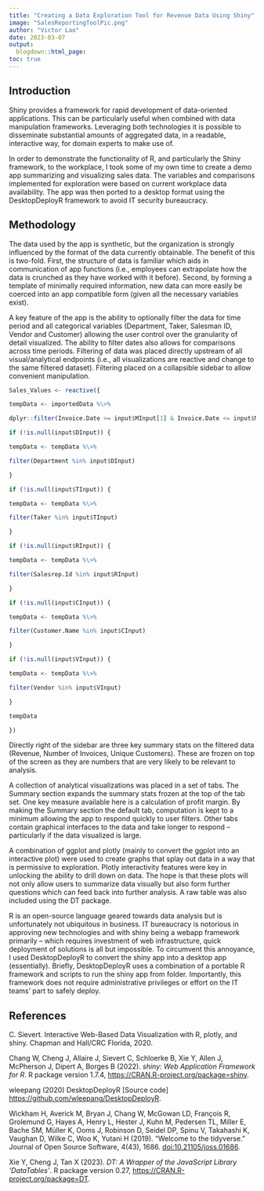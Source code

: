 ```yaml
---
title: "Creating a Data Exploration Tool for Revenue Data Using Shiny"
image: "SalesReportingToolPic.png"
author: "Victor Lao"
date: 2023-03-07
output:
  blogdown::html_page:
toc: true
---
```


## Introduction

Shiny provides a framework for rapid development of data-oriented applications. This can be particularly useful when combined with data manipulation frameworks. Leveraging both technologies it is possible to disseminate substantial amounts of aggregated data, in a readable, interactive way, for domain experts to make use of.

In order to demonstrate the functionality of R, and particularly the Shiny framework, to the workplace, I took some of my own time to create a demo app summarizing and visualizing sales data. The variables and comparisons implemented for exploration were based on current workplace data availability. The app was then ported to a desktop format using the DesktopDeployR framework to avoid IT security bureaucracy.

## Methodology

The data used by the app is synthetic, but the organization is strongly influenced by the format of the data currently obtainable. The benefit of this is two-fold. First, the structure of data is familiar which aids in communication of app functions (i.e., employees can extrapolate how the data is crunched as they have worked with it before). Second, by forming a template of minimally required information, new data can more easily be coerced into an app compatible form (given all the necessary variables exist).

A key feature of the app is the ability to optionally filter the data for time period and all categorical variables (Department, Taker, Salesman ID, Vendor and Customer) allowing the user control over the granularity of detail visualized. The ability to filter dates also allows for comparisons across time periods. Filtering of data was placed directly upstream of all visual/analytical endpoints (i.e., all visualizations are reactive and change to the same filtered dataset). Filtering placed on a collapsible sidebar to allow convenient manipulation.

```r

Sales_Values <- reactive({

tempData <- importedData %\>%

dplyr::filter(Invoice.Date >= input$MInput[1] & Invoice.Date <= input$MInput[2])

if (!is.null(input$DInput)) {

tempData <- tempData %\>%

filter(Department %in% input$DInput)

}

if (!is.null(input$TInput)) {

tempData <- tempData %\>%

filter(Taker %in% input$TInput)

}

if (!is.null(input$RInput)) {

tempData <- tempData %\>%

filter(Salesrep.Id %in% input$RInput)

}

if (!is.null(input$CInput)) {

tempData <- tempData %\>%

filter(Customer.Name %in% input$CInput)

}

if (!is.null(input$VInput)) {

tempData <- tempData %\>%

filter(Vendor %in% input$VInput)

}

tempData

})

```

Directly right of the sidebar are three key summary stats on the filtered data (Revenue, Number of Invoices, Unique Customers). These are frozen on top of the screen as they are numbers that are very likely to be relevant to analysis.

A collection of analytical visualizations was placed in a set of tabs. The Summary section expands the summary stats frozen at the top of the tab set. One key measure available here is a calculation of profit margin. By making the Summary section the default tab, computation is kept to a minimum allowing the app to respond quickly to user filters. Other tabs contain graphical interfaces to the data and take longer to respond -- particularly if the data visualized is large.

A combination of ggplot and plotly (mainly to convert the ggplot into an interactive plot) were used to create graphs that splay out data in a way that is permissive to exploration. Plotly interactivity features were key in unlocking the ability to drill down on data. The hope is that these plots will not only allow users to summarize data visually but also form further questions which can feed back into further analysis. A raw table was also included using the DT package.

R is an open-source language geared towards data analysis but is unfortunately not ubiquitous in business. IT bureaucracy is notorious in approving new technologies and with shiny being a webapp framework primarily -- which requires investment of web infrastructure, quick deployment of solutions is all but impossible. To circumvent this annoyance, I used DesktopDeployR to convert the shiny app into a desktop app (essentially). Briefly, DesktopDeployR uses a combination of a portable R framework and scripts to run the shiny app from folder. Importantly, this framework does not require administrative privileges or effort on the IT teams' part to safely deploy.

## References

C. Sievert. Interactive Web-Based Data Visualization with R, plotly, and shiny. Chapman and Hall/CRC Florida, 2020.

Chang W, Cheng J, Allaire J, Sievert C, Schloerke B, Xie Y, Allen J, McPherson J, Dipert A, Borges B (2022). *shiny: Web Application Framework for R*. R package version 1.7.4, <https://CRAN.R-project.org/package=shiny>.

wleepang (2020) DesktopDeployR [Source code] <https://github.com/wleepang/DesktopDeployR>.

Wickham H, Averick M, Bryan J, Chang W, McGowan LD, François R, Grolemund G, Hayes A, Henry L, Hester J, Kuhn M, Pedersen TL, Miller E, Bache SM, Müller K, Ooms J, Robinson D, Seidel DP, Spinu V, Takahashi K, Vaughan D, Wilke C, Woo K, Yutani H (2019). "Welcome to the tidyverse." Journal of Open Source Software, 4(43), 1686. <doi:10.21105/joss.01686>.

Xie Y, Cheng J, Tan X (2023). *DT: A Wrapper of the JavaScript Library 'DataTables'*. R package version 0.27, <https://CRAN.R-project.org/package=DT>.

